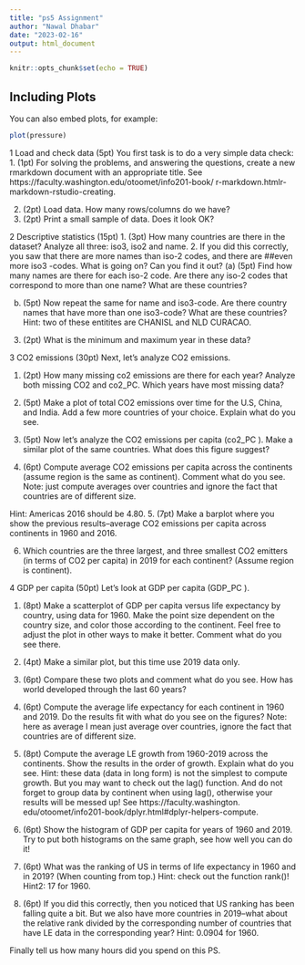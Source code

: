 ```yaml
---
title: "ps5 Assignment"
author: "Nawal Dhabar"
date: "2023-02-16"
output: html_document
---
```


```r
knitr::opts_chunk$set(echo = TRUE)
```

## Including Plots

You can also embed plots, for example:

```r
plot(pressure)
```

1 Load and check data (5pt)
You first task is to do a very simple data check:
1. (1pt) For solving the problems, and answering the questions, create a new rmarkdown document with an appropriate title. See https://faculty.washington.edu/otoomet/info201-book/
r-markdown.htmlr-markdown-rstudio-creating.

2. (2pt) Load data. How many rows/columns do we have?
3. (2pt) Print a small sample of data. Does it look OK?


2 Descriptive statistics (15pt)
1. (3pt) How many countries are there in the dataset? Analyze all three: iso3, iso2 and name.
2. If you did this correctly, you saw that there are more names than iso-2 codes, and there are
  ##even more iso3 -codes. What is going on? Can you find it out?
(a) (5pt) Find how many names are there for each iso-2 code. Are there any iso-2 codes that correspond to more than one name? What are these countries?

(b) (5pt) Now repeat the same for name and iso3-code. Are there country names that have
more than one iso3-code? What are these countries?
Hint: two of these entitites are CHANISL and NLD CURACAO.

3. (2pt) What is the minimum and maximum year in these data?

3 CO2 emissions (30pt)
Next, let’s analyze CO2 emissions.

1. (2pt) How many missing co2 emissions are there for each year? Analyze both missing CO2
and co2_PC. Which years have most missing data?

2. (5pt) Make a plot of total CO2 emissions over time for the U.S, China, and India. Add a few more countries of your choice. Explain what do you see.

3. (5pt) Now let’s analyze the CO2 emissions per capita (co2_PC ). Make a similar plot of the same countries. What does this figure suggest?

4. (6pt) Compute average CO2 emissions per capita across the continents (assume region is the same as continent). Comment what do you see.
Note: just compute averages over countries and ignore the fact that countries are of different size.

Hint: Americas 2016 should be 4.80.
5. (7pt) Make a barplot where you show the previous results–average CO2 emissions per capita across continents in 1960 and 2016.

6. Which countries are the three largest, and three smallest CO2 emitters (in terms of CO2 per capita) in 2019 for each continent? (Assume region is continent).


4 GDP per capita (50pt)
Let’s look at GDP per capita (GDP_PC ).

1. (8pt) Make a scatterplot of GDP per capita versus life expectancy by country, using data for 1960. Make the point size dependent on the country size, and color those according to the continent. Feel free to adjust the plot in other ways to make it better.
Comment what do you see there.

2. (4pt) Make a similar plot, but this time use 2019 data only.

3. (6pt) Compare these two plots and comment what do you see. How has world developed
through the last 60 years?

4. (6pt) Compute the average life expectancy for each continent in 1960 and 2019. Do the results fit with what do you see on the figures?
Note: here as average I mean just average over countries, ignore the fact that countries are of different size.
5. (8pt) Compute the average LE growth from 1960-2019 across the continents. Show the results in the order of growth. Explain what do you see.
Hint: these data (data in long form) is not the simplest to compute growth. But you may
want to check out the lag() function. And do not forget to group data by continent when
using lag(), otherwise your results will be messed up! See https://faculty.washington.
edu/otoomet/info201-book/dplyr.html#dplyr-helpers-compute.

6. (6pt) Show the histogram of GDP per capita for years of 1960 and 2019. Try to put both
histograms on the same graph, see how well you can do it!

7. (6pt) What was the ranking of US in terms of life expectancy in 1960 and in 2019? (When counting from top.)
  Hint: check out the function rank()!
  Hint2: 17 for 1960.
  
8. (6pt) If you did this correctly, then you noticed that US ranking has been falling quite a bit. But we also have more countries in 2019–what about the relative rank divided by the corresponding number of countries that have LE data in the corresponding year? Hint: 0.0904 for 1960.

Finally tell us how many hours did you spend on this PS.

